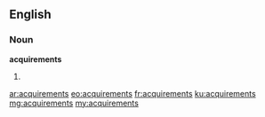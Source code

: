 ==English==

===Noun===
'''acquirements'''

# {{plural of|acquirement}}

[[ar:acquirements]]
[[eo:acquirements]]
[[fr:acquirements]]
[[ku:acquirements]]
[[mg:acquirements]]
[[my:acquirements]]